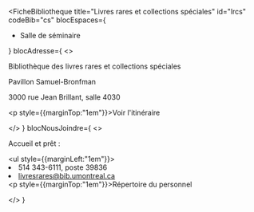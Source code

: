 
<FicheBibliotheque
  title="Livres rares et collections spéciales"
  id="lrcs"
  codeBib="cs"
  blocEspaces={
    <ul>
      <li>Salle de séminaire</li>
    </ul>
  }
  blocAdresse={
    <>
      <p>Bibliothèque des livres rares et collections spéciales</p>
      <p>Pavillon Samuel-Bronfman</p>
      <p>3000 rue Jean Brillant, salle 4030</p>
      <p style={{marginTop:"1em"}}><Link to="https://www.google.com/maps?ll=45.499427,-73.616554&z=15&t=m&hl=fr-FR&gl=US&mapclient=embed&q=Pavillon+Samuel-Bronfman+3000+Jean+Brillant+St+Montreal,+QC+H3T+1N7" Icon={ArrowSquareOutIcon}>Voir l'itinéraire</Link></p>
    </>
  }
  blocNousJoindre={
    <>
      <p>Accueil et prêt :</p>
      <ul style={{marginLeft:"1em"}}><li>514 343-6111, poste 39836</li><li><Link to="mailto:livresrares@bib.umontreal.ca">livresrares@bib.umontreal.ca</Link></li></ul>
      <p style={{marginTop:"1em"}}><Link to="../nous-joindre/notre-equipe/#lrcs" Icon>Répertoire du personnel</Link></p>
    </>
  }
>

</FicheBibliotheque>